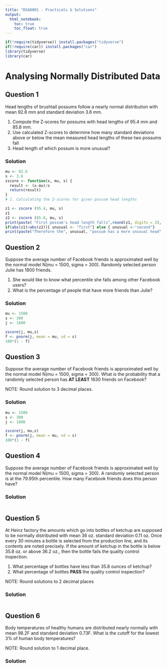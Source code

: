 ```yaml
---
title: "DSA8001 - Practicals & Solutions"
output: 
  html_notebook:
    toc: true
    toc_float: true
---
```


```r
if(!require(tidyverse)) install.packages("tidyverse")
if(!require(car)) install.packages("car")
library(tidyverse)
library(car)
```

# Analysing Normally Distributed Data

## Question 1

Head lengths of brushtail possums follow a nearly normal distribution with mean 92.6 mm and standard deviation 3.6 mm. 
 
 1. Compute the Z-scores for possums with head lengths of 95.4 mm and 85.8 mm. 
 2. Use calculated Z-scores to determine how many standard deviations above or below the mean measured head lengths of these two possums fall 
 3. Head length of which possum is more unusual?
 
 

### Solution

```r

mu <- 92.6
s <- 3.6
zscore <- function(x, mu, s) {
  result <- (x-mu)/s
  return(result)
}
# 1. Calculating the Z-scores for given possum head lengths

z1 <- zscore (95.4, mu, s)
z1 
z2 <- zscore (85.8, mu, s)
print(paste( "First possum's head length falls",round(z1, digits = 2), " standart deviations above the mean. Second possum's head length falls", round(z2, digits = 2), " standart deviations below the mean"))
if(abs(z1)>abs(z2)){ unusual <- "first"} else { unusual <-"second"}
print(paste("Therefore the", unusual, "possum has a more unusual head" ))
```

## Question 2

Suppose the average number of Facebook friends is approximated well by the normal model N(mu = 1500, sigma = 300). Randomly selected person Julie has 1800 friends. 

1. She would like to know what percentile she falls among other Facebook users? 
2. What is the percentage of people that have more friends than Julie?

### Solution

```r
mu <- 1500
s <- 300
j <- 1800

zscore(j, mu,s)
f <- pnorm(j, mean = mu, sd = s)
100*(1 - f)
```

## Question 3

Suppose the average number of Facebook friends is approximated well by the normal model N(mu = 1500, sigma = 300). What is the probability that a randomly selected person has **AT LEAST** 1630 friends on Facebook? 

NOTE: Round solution to 3 decimal places.

### Solution

```r
mu <- 1500
s <- 300
j <- 1800

zscore(j, mu,s)
f <- pnorm(j, mean = mu, sd = s)
100*(1 - f)
```

## Question 4

Suppose the average number of Facebook friends is approximated well by the normal model N(mu = 1500, sigma = 300). A randomly selected person is at the 79.95th percentile. How many Facebook friends does this person have?

### Solution
```r

```


## Question 5

At Heinz factory the amounts which go into bottles of ketchup are supposed to be normally distributed with mean 36 oz. standard deviation 0.11 oz. Once every 30 minutes a bottle is selected from the production line, and its contents are noted precisely. If the amount of ketchup in the bottle is below 35.8 oz. or above 36.2 oz., then the bottle fails the quality control inspection. 

1. What percentage of bottles have less than 35.8 ounces of ketchup?
2. What percentage of bottles **PASS** the quality control inspection? 

NOTE: Round solutions to 2 decimal places

### Solution

```r

```


## Question 6

Body temperatures of healthy humans are distributed nearly normally with mean 98.2F and standard deviation 0.73F. What is the cutoff for the lowest 3% of human body temperatures?  

NOTE: Round solution to 1 decimal place.

### Solution


```r

```
